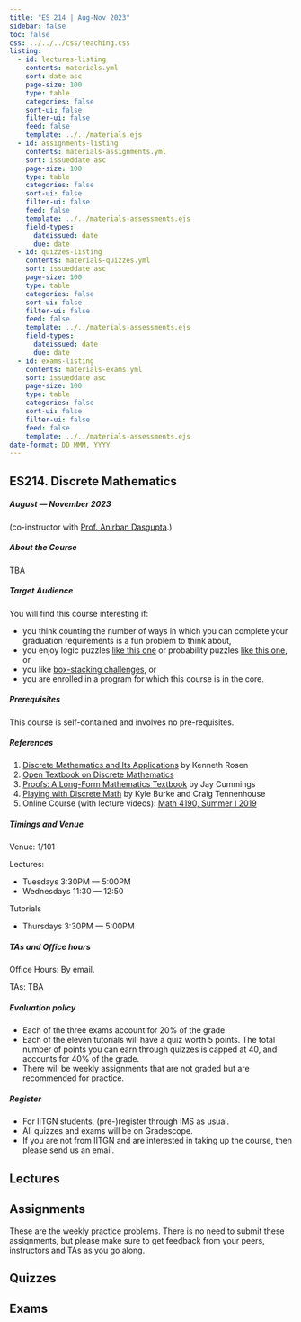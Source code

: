 ```yaml
---
title: "ES 214 | Aug-Nov 2023"
sidebar: false
toc: false
css: ../../../css/teaching.css
listing:
  - id: lectures-listing
    contents: materials.yml
    sort: date asc
    page-size: 100
    type: table
    categories: false
    sort-ui: false
    filter-ui: false
    feed: false
    template: ../../materials.ejs
  - id: assignments-listing
    contents: materials-assignments.yml
    sort: issueddate asc
    page-size: 100
    type: table
    categories: false
    sort-ui: false
    filter-ui: false
    feed: false
    template: ../../materials-assessments.ejs
    field-types: 
      dateissued: date
      due: date
  - id: quizzes-listing
    contents: materials-quizzes.yml
    sort: issueddate asc
    page-size: 100
    type: table
    categories: false
    sort-ui: false
    filter-ui: false
    feed: false
    template: ../../materials-assessments.ejs
    field-types: 
      dateissued: date
      due: date
  - id: exams-listing
    contents: materials-exams.yml
    sort: issueddate asc
    page-size: 100
    type: table
    categories: false
    sort-ui: false
    filter-ui: false
    feed: false
    template: ../../materials-assessments.ejs
date-format: DD MMM, YYYY
---
```



:::{.column-body-outset}

## ES214. Discrete Mathematics

##### August --- November 2023

(co-instructor with [Prof. Anirban Dasgupta](https://sites.google.com/site/anirbandasgupta).)

:::{.callout-note collapse="true" icon="false"}

##### About the Course

TBA

:::
:::{.callout-note collapse="true" icon="false"}

##### Target Audience
You will find this course interesting if:

- you think counting the number of ways in which you can complete your graduation requirements is a fun problem to think about,
- you enjoy logic puzzles [like this one](https://www.youtube.com/watch?v=LKvjIsyYng8) or probability puzzles [like this one](https://www.youtube.com/watch?v=6_yU9eJ0NxA), or
- you like [box-stacking challenges](https://en.wikipedia.org/wiki/Instant_Insanity), or
- you are enrolled in a program for which this course is in the core.

:::

:::{.callout-tip collapse="true" icon="false"}

##### Prerequisites
This course is self-contained and involves no pre-requisites.
:::

:::{.callout-tip collapse="true" icon="false"}

##### References

1. [Discrete Mathematics and Its Applications](https://www.mheducation.com/highered/product/discrete-mathematics-applications-rosen/M9781259676512.html) by Kenneth Rosen
2. [Open Textbook on Discrete Mathematics](https://open.umn.edu/opentextbooks/textbooks/discrete-mathematics-an-open-introduction)
3. [Proofs: A Long-Form Mathematics Textbook](https://longformmath.com/proofs-home) by Jay Cummings
4. [Playing with Discrete Math](http://kyleburke.info/CGTBook.php) by Kyle Burke and Craig Tennenhouse
5. Online Course (with lecture videos): [Math 4190, Summer I 2019](http://www.math.clemson.edu/~macaule/classes/m19_math4190/)

:::
:::{.callout-caution collapse="true" icon="false"}

##### Timings and Venue

Venue: 1/101

Lectures:

- Tuesdays 3:30PM --- 5:00PM
- Wednesdays 11:30 --- 12:50

Tutorials 

- Thursdays 3:30PM --- 5:00PM 

:::
:::{.callout-caution collapse="true" icon="false"}

##### TAs and Office hours
Office Hours: By email.

TAs: TBA

:::

:::{.callout-important collapse="true" icon="false"}

##### Evaluation policy
- Each of the three exams account for 20% of the grade.
- Each of the eleven tutorials will have a quiz worth 5 points. The total number of points you can earn through quizzes is capped at 40, and accounts for 40% of the grade.
- There will be weekly assignments that are not graded but are recommended for practice. 
:::

:::{.callout-important collapse="true" icon="false"}

##### Register

- For IITGN students, (pre-)register through IMS as usual. 
- All quizzes and exams will be on Gradescope.
- If you are not from IITGN and are interested in taking up the course, then please send us an email.

:::

::: {.panel-tabset}
## Lectures

::: {#lectures-listing}
:::


## Assignments

<p>These are the weekly practice problems. There is no need to submit these assignments, but please make sure to get feedback from your peers, instructors and TAs as you go along.</p>

::: {#assignments-listing}
:::

## Quizzes

::: {#quizzes-listing}
:::

## Exams

::: {#exams-listing}
:::

:::

:::